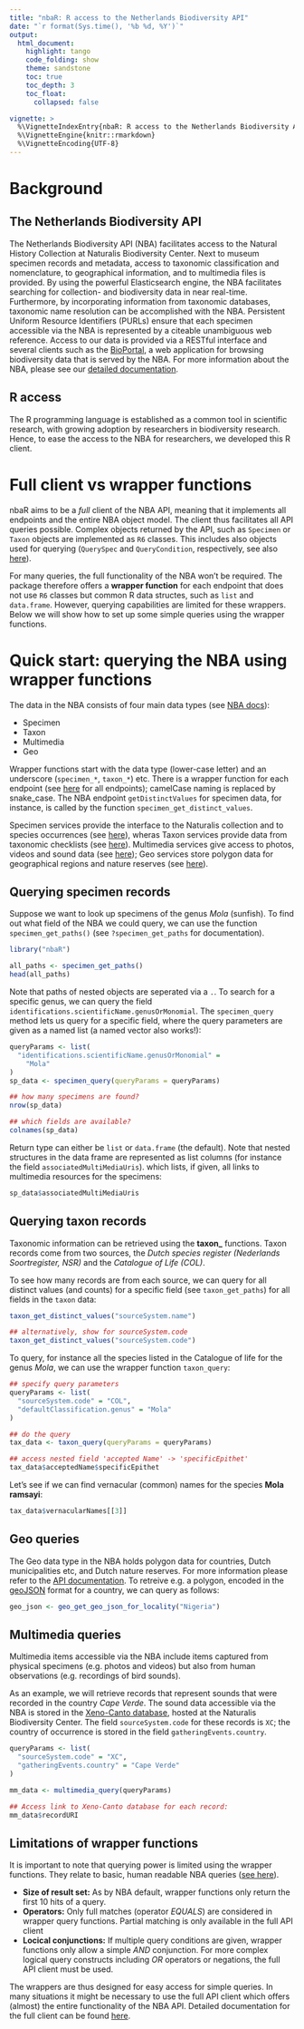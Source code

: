 ```yaml
---
title: "nbaR: R access to the Netherlands Biodiversity API"
date: "`r format(Sys.time(), '%b %d, %Y')`"
output:
  html_document:
    highlight: tango
    code_folding: show
    theme: sandstone
    toc: true
    toc_depth: 3
    toc_float:
      collapsed: false

vignette: >
  %\VignetteIndexEntry{nbaR: R access to the Netherlands Biodiversity API}
  %\VignetteEngine{knitr::rmarkdown}
  %\VignetteEncoding{UTF-8}
---
```


# Background
  
## The Netherlands Biodiversity API

The Netherlands Biodiversity API (NBA) facilitates access to the
Natural History Collection at Naturalis Biodiversity Center. Next to
museum specimen records and metadata, access to taxonomic
classification and nomenclature, to geographical information, and to
multimedia files is provided. By using the powerful Elasticsearch
engine, the NBA facilitates searching for collection- and biodiversity
data in near real-time. Furthermore, by incorporating information from
taxonomic databases, taxonomic name resolution can be accomplished
with the NBA. Persistent Uniform Resource Identifiers (PURLs) ensure
that each specimen accessible via the NBA is represented by a citeable
unambiguous web reference. Access to our data is provided via a
RESTful interface and several clients such as the
[BioPortal](http://bioportal.naturalis.nl/), a web application for
browsing biodiversity data that is served by the NBA.  For more
information about the NBA, please see our
[detailed documentation](http://docs.biodiversitydata.nl/).
  
## R access

The R programming language is established as a common tool in
scientific research, with growing adoption by researchers in
biodiversity research.  Hence, to ease the access to the NBA for
researchers, we developed this R client.
  
# Full client vs wrapper functions

nbaR aims to be a *full* client of the NBA API, meaning that it
implements all endpoints and the entire NBA object model.  The client
thus facilitates all API queries possible.  Complex objects returned
by the API, such as `Specimen` or `Taxon` objects are implemented as
`R6` classes. This includes also objects used for querying
(`QuerySpec` and `QueryCondition`, respectively, see also
[here](apiclient.html)).

For many queries, the full functionality of the NBA won't be
required. The package therefore offers a **wrapper function** for each
endpoint that does not use `R6` classes but common R data structes,
such as `list` and `data.frame`. However, querying capabilities are
limited for these wrappers. Below we will show how to set up some
simple queries using the wrapper functions.

# Quick start: querying the NBA using wrapper functions

The data in the NBA consists of four main data types (see
[NBA docs](http://docs.biodiversitydata.nl/)):
  
  * Specimen
  * Taxon
  * Multimedia
  * Geo

Wrapper functions start with the data type (lower-case letter) and an
underscore (`specimen_*`, `taxon_*`) etc. There is a wrapper function
for each endpoint (see
[here](https://docs.biodiversitydata.nl/endpoints-reference/) for all
endpoints); camelCase naming is replaced by snake_case. The NBA
endpoint `getDistinctValues` for specimen data, for instance, is
called by the function `specimen_get_distinct_values`.

Specimen services provide the interface to the Naturalis collection
and to species occurrences (see
[here](https://docs.biodiversitydata.nl/en/latest/doc-spec-services/specimen/)),
wheras Taxon services provide data from taxonomic checklists (see
[here](https://docs.biodiversitydata.nl/en/latest/doc-spec-services/taxon/)).
Multimedia services give access to photos, videos and sound data (see
[here](https://docs.biodiversitydata.nl/en/latest/doc-spec-services/multimedia/));
Geo services store polygon data for geographical regions and nature
reserves (see
[here](https://docs.biodiversitydata.nl/en/latest/doc-spec-services/geo/)).

## Querying specimen records

Suppose we want to look up specimens of the genus *Mola* (sunfish). 
To find out what field of the NBA we could query, we can use the 
function `specimen_get_paths()` (see `?specimen_get_paths` for 
documentation).

```r
library("nbaR")

all_paths <- specimen_get_paths()
head(all_paths)
```

Note that paths of nested objects are seperated via a `.`.  To search
for a specific genus, we can query the field
`identifications.scientificName.genusOrMonomial`.  The
`specimen_query` method lets us query for a specific field, where the
query parameters are given as a named list (a named vector also
works!):

```r
queryParams <- list(
  "identifications.scientificName.genusOrMonomial" =
    "Mola"
)
sp_data <- specimen_query(queryParams = queryParams)

## how many specimens are found?
nrow(sp_data)

## which fields are available?
colnames(sp_data)
```

Return type can either be `list` or `data.frame` (the default).  Note
that nested structures in the data frame are represented as list
columns (for instance the field `associatedMultiMediaUris`). which
lists, if given, all links to multimedia resources for the specimens:

```r
sp_data$associatedMultiMediaUris
```


## Querying taxon records

Taxonomic information can be retrieved using the **taxon_** functions.
Taxon records come from two sources, the *Dutch species register
(Nederlands Soortregister, NSR)* and the *Catalogue of Life (COL)*.

To see how many records are from each source, we can query for all
distinct values (and counts) for a specific field (see
`taxon_get_paths`) for all fields in the `taxon` data:

```r
taxon_get_distinct_values("sourceSystem.name")

## alternatively, show for sourceSystem.code
taxon_get_distinct_values("sourceSystem.code")
```

To query, for instance all the species listed in the Catalogue of life
for the genus *Mola*, we can use the wrapper function `taxon_query`:

```r
## specify query parameters
queryParams <- list(
  "sourceSystem.code" = "COL",
  "defaultClassification.genus" = "Mola"
)

## do the query
tax_data <- taxon_query(queryParams = queryParams)

## access nested field 'accepted Name' -> 'specificEpithet'
tax_data$acceptedName$specificEpithet
```

Let's see if we can find vernacular (common) names for the
species **Mola ramsayi**:

```r
tax_data$vernacularNames[[3]]
```

## Geo queries

The Geo data type in the NBA holds polygon data for countries, Dutch
municipalities etc, and Dutch nature reserves. For more information
please refer to the
[API documentation](https://docs.biodiversitydata.nl/en/latest/doc-spec-services/geo/).
To retreive e.g. a polygon, encoded in the
[geoJSON](http://geojson.org/) format for a country, we can query as
follows:


```r
geo_json <- geo_get_geo_json_for_locality("Nigeria")
```

## Multimedia queries

Multimedia items accessible via the NBA include items captured from
physical specimens (e.g. photos and videos) but also from human
observations (e.g. recordings of bird sounds).

As an example, we will retrieve records that represent sounds that
were recorded in the country *Cape Verde*. The sound data accessible
via the NBA is stored in the
[Xeno-Canto database](https://www.xeno-canto.org), hosted at the
Naturalis Biodiversity Center.  The field `sourceSystem.code` for
these records is `XC`; the country of occurrence is stored in the
field `gatheringEvents.country`.

```r
queryParams <- list(
  "sourceSystem.code" = "XC",
  "gatheringEvents.country" = "Cape Verde"
)

mm_data <- multimedia_query(queryParams)

## Access link to Xeno-Canto database for each record:
mm_data$recordURI
```

## Limitations of wrapper functions

It is important to note that querying power is limited using the
wrapper functions. They relate to basic, human readable NBA queries
([see here](https://docs.biodiversitydata.nl/en/latest/quickstart/)).

 * **Size of result set:** As by NBA default, wrapper functions 
   only return the first 10 hits of a query. 
 * **Operators:** Only full matches (operator *EQUALS*) are 
   considered in wrapper query functions. Partial matching is
   only available in the full API client
 * **Locical conjunctions:** If multiple query conditions are
   given, wrapper functions only allow a simple *AND* conjunction.
   For more complex logical query constructs including *OR* 
   operators or negations, the full API client must be used.

The wrappers are thus designed for easy access for simple queries. In
many situations it might be necessary to use the full API client which
offers (almost) the entire functionality of the NBA API. Detailed
documentation for the full client can be found [here](apiclient.html).

 
